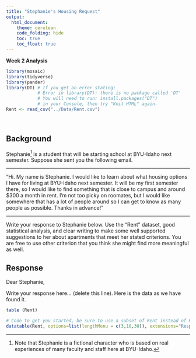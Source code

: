 ```yaml
---
title: "Stephanie's Housing Request"
output: 
  html_document:
    theme: cerulean
    code_folding: hide
    toc: true
    toc_float: true
---
```


**Week 2 Analysis**

```r
library(mosaic)
library(tidyverse)
library(pander)
library(DT) # If you get an error stating: 
            # Error in library(DT): there is no package called 'DT'
            # You will need to run: install.packages("DT") 
            # in your Console, then try "Knit HTML" again.
Rent <- read_csv("../Data/Rent.csv")
```

<br />

## Background

Stephanie[^1] is a student that will be starting school at BYU-Idaho next semester. Suppose she sent you the following email.

----

"Hi. My name is Stephanie. I would like to learn about what housing options I have for living at BYU-Idaho next semester. It will be my first semester there, so I would like to find something that is close to campus and around $300 a month in rent. I'm not too picky on roomates, but I would like somewhere that has a lot of people around so I can get to know as many people as possible. Thanks in advance!"

----

Write your response to Stephanie below. Use the "Rent" dataset, good statistical analysis, and clear writing to make some well supported suggestions to her about apartments that meet her stated criterions. You are free to use other criterion that you think she might find more meaningful as well.

## Response



Dear Stephanie,

Write your response here... (delete this line).
Here is the data as we have found it.

```r
table (Rent)


```



<!-- Hint, you should probably subset the Rent dataset to only show the "Approved Women's Housing" since Stephanie won't be interested in Male Housing options. Notice how this text in green doesn't show up in the HTML output because we used the HTML comment tags around this text. --> 

```r
# Code to get you started, be sure to use a subset of Rent instead of Rent in this code though.
datatable(Rent, options=list(lengthMenu = c(3,10,30)), extensions="Responsive")
```











[^1]: Note that Stephanie is a fictional character who is based on real experiences of many faculty and staff here at BYU-Idaho.
